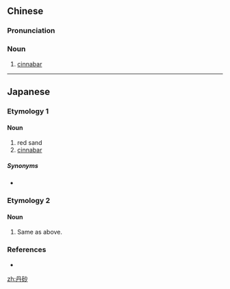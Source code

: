 ==Chinese==
{{zh-forms}}
{{wikipedia|lang=zh}}

===Pronunciation===
{{zh-pron
|m=dānshā
|c=daan1 saa1
|cat=n
}}

===Noun===
{{zh-noun}}

# [[cinnabar]]

----

==Japanese==

===Etymology 1===
{{ja-kanjitab|たん|さ|yomi=on}}

====Noun====
{{ja-noun|たんさ}}

# red sand
# [[cinnabar]]

=====Synonyms=====
* {{l|ja|辰砂}}

===Etymology 2===
{{ja-kanjitab|たん|しゃ|yomi=on}}

====Noun====
{{ja-noun|たんしゃ}}

# Same as above.

===References===
* {{R:Kojien}}

[[zh:丹砂]]